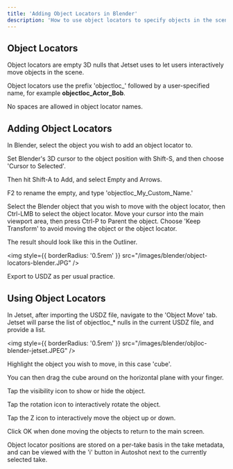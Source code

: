 ```yaml
---
title: 'Adding Object Locators in Blender'
description: 'How to use object locators to specify objects in the scene that can be moved interactively in Jetset.'
---
```


## Object Locators

Object locators are empty 3D nulls that Jetset uses to let users interactively move objects in the scene.

Object locators use the prefix 'objectloc_' followed by a user-specified name, for example **objectloc_Actor_Bob**. 

No spaces are allowed in object locator names.

## Adding Object Locators
 
In Blender, select the object you wish to add an object locator to.

Set Blender's 3D cursor to the object position with Shift-S, and then choose 'Cursor to Selected'.

Then hit Shift-A to Add, and select Empty and Arrows. 

F2 to rename the empty, and type 'objectloc_My_Custom_Name.'

Select the Blender object that you wish to move with the object locator, then Ctrl-LMB to select the object locator. Move your cursor into the main viewport area, then press Ctrl-P to Parent the object. Choose 'Keep Transform' to avoid moving the object or the object locator.

The result should look like this in the Outliner.

<img
  style={{ borderRadius: '0.5rem' }}
  src="/images/blender/object-locators-blender.JPG"
/>

Export to USDZ as per usual practice.

## Using Object Locators

In Jetset, after importing the USDZ file, navigate to the 'Object Move' tab. Jetset will parse the list of objectloc_* nulls in the current USDZ file, and provide a list. 

<img
  style={{ borderRadius: '0.5rem' }}
  src="/images/blender/objloc-blender-jetset.JPEG"
/>

Highlight the object you wish to move, in this case 'cube'. 

You can then drag the cube around on the horizontal plane with your finger. 

Tap the visibility icon to show or hide the object.

Tap the rotation icon to interactively rotate the object.

Tap the Z icon to interactively move the object up or down.

Click OK when done moving the objects to return to the main screen.

Object locator positions are stored on a per-take basis in the take metadata, and can be viewed with the 'i' button in Autoshot next to the currently selected take.
